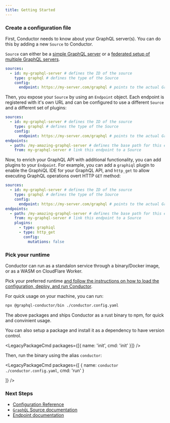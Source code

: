 ```yaml
---
title: Getting Started
---
```



<Steps>

### Create a configuration file

First, Conductor needs to know about your GraphQL server(s). You can do this by adding a new
`Source` to Conductor.

`Source` can either be a [simple GraphQL server](./configuration/sources/graphql) or a
[federated setup of multiple GraphQL servers](./configuration/sources/federation).

```yaml {2-5} filename="conductor.config.yaml"
sources:
  - id: my-graphql-server # defines the ID of the source
    type: graphql # defines the type of the Source
    config:
      endpoint: https://my-server.com/graphql # points to the actual GraphQL endpoint
```

Then, you expose your `Source` by using an `Endpoint` object. Each endpoint is registered with it's
own URL and can be configured to use a different `Source` and a different set of plugins:

```yaml /my-graphql-server/ {6-8} filename="conductor.config.yaml"
sources:
  - id: my-graphql-server # defines the ID of the source
    type: graphql # defines the type of the Source
    config:
      endpoint: https://my-server.com/graphql # points to the actual GraphQL endpoint
endpoints:
  - path: /my-amazing-graphql-server # defines the base path for this endpoint
    from: my-graphql-server # link this endpoint to a Source
```

Now, to enrich your GraphQL API with additional functionality, you can add plugins to your
`Endpoint`. For example, you can add a `graphiql` plugin to enable the GraphiQL IDE for your GraphQL
API, and `http_get` to allow executing GraphQL operations overt HTTP `GET` method:

```yaml {9-15} filename="conductor.config.yaml"
sources:
  - id: my-graphql-server # defines the ID of the source
    type: graphql # defines the type of the Source
    config:
      endpoint: https://my-server.com/graphql # points to the actual GraphQL endpoint
endpoints:
  - path: /my-amazing-graphql-server # defines the base path for this endpoint
    from: my-graphql-server # link this endpoint to a Source
    plugins:
      - type: graphiql
      - type: http_get
        config:
          mutations: false
```

### Pick your runtime

Conductor can run as a standalon service through a binary/Docker image, or as a WASM on CloudFlare
Worker.

Pick your preferred runtime
[and follow the instructions on how to load the configuration, deploy, and run Conductor](./configuration/general#loading-the-config-file).

For quick usage on your machine, you can run:

```sh
npx @graphql-conductor/bin ./conductor.config.yaml
```

The above packages and ships Conductor as a rust binary to npm, for quick and convinient usage.

You can also setup a package and install it as a dependency to have version control.

<LegacyPackageCmd packages={[{ name: 'init', cmd: 'init' }]} />

Then, run the binary using the alias `conductor`:

<LegacyPackageCmd
  packages={[
    {
      name: `conductor ./conductor.config.yaml`,
      cmd: 'run'
    }

]} />

### Next Steps

- [Configuration Reference](./configuration/general)
- [`GraphQL` Source documentation](./configuration/sources/graphql)
- [Endpoint documentation](./configuration/endpoints)

</Steps>
